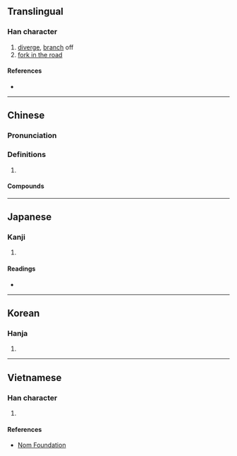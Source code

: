 {{character info/new}}
==Translingual==

===Han character===
{{Han char|rn=46|rad=山|as=04|sn=7|four=80772|canj=CSHU|ids=⿱分山}}

# [[diverge]], [[branch]] off
# [[fork in the road]]

====References====
* {{Han ref|kx=0308.330|dkj=07944|dj=0608.130|hdz=10764.020|uh=5C94|ud=23700|bh=A7C3|bd=42947}}

----

==Chinese==
{{zh-forms}}

===Pronunciation===
{{zh-pron
|m=chà
|c=caa3
|mn=qz,xm,zz:chha/qz,tw,xm:chhe/zz:chhee
|mn_note=chha - literary; chhe/chhee - vernacular
|mc=y
|oc=y
|cat=
}}

===Definitions===
{{zh-hanzi}}

# {{rfdef|zh}}

====Compounds====
{{zh-der|出岔子|岔兒|亂岔岔|岔路|岔劈兒|岔曲|三岔路口|岔開|分岔|出岔|岔眼|交岔路口|岔子|三岔路|八岔|弄岔|岔批兒|岔氣|岔換|岔口|岔錯|岔道|岔流|出岔兒|打岔|挑斜岔兒|找岔子|拿岔兒|搭岔兒|眼岔|扳岔子|旁岔兒|答岔兒|說岔}}

----

==Japanese==

===Kanji===
{{ja-kanji|grade=|rs=山04}}

# {{defn|lang=ja|sort=山04}}

====Readings====
* {{ja-readings|on=[[さ]] (sa), [[た]] (ta), [[ふん]] (fun)|kun=[[まちがう]] (machigau), [[くいちがう]] (kuichigau)}}

----

==Korean==

===Hanja===
{{ko-hanja|hangeul=차|rv=cha|mr=ch'a}}

# {{defn|lang=ko|sort=山04}}

----

==Vietnamese==

===Han character===
{{vi-readings|rs=山04|hanviet=xá}}

# {{defn|lang=vi|sort=山04}}

====References====
* [http://nomfoundation.org/common/nom_details.php?codepoint=5c94 Nom Foundation]
